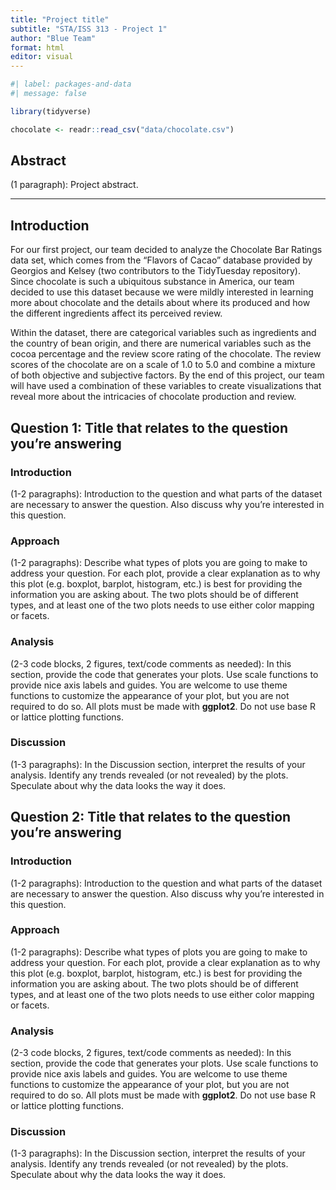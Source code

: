 ```yaml
---
title: "Project title"
subtitle: "STA/ISS 313 - Project 1"
author: "Blue Team"
format: html
editor: visual
---
```


```r
#| label: packages-and-data
#| message: false

library(tidyverse)

chocolate <- readr::read_csv("data/chocolate.csv")
```

## Abstract

(1 paragraph): Project abstract.

------------------------------------------------------------------------

## Introduction

For our first project, our team decided to analyze the Chocolate Bar Ratings data set, which comes from the "Flavors of Cacao" database provided by Georgios and Kelsey (two contributors to the TidyTuesday repository). Since chocolate is such a ubiquitous substance in America, our team decided to use this dataset because we were mildly interested in learning more about chocolate and the details about where its produced and how the different ingredients affect its perceived review.

Within the dataset, there are categorical variables such as ingredients and the country of bean origin, and there are numerical variables such as the cocoa percentage and the review score rating of the chocolate. The review scores of the chocolate are on a scale of 1.0 to 5.0 and combine a mixture of both objective and subjective factors. By the end of this project, our team will have used a combination of these variables to create visualizations that reveal more about the intricacies of chocolate production and review.

## Question 1: Title that relates to the question you're answering

### Introduction

(1-2 paragraphs): Introduction to the question and what parts of the dataset are necessary to answer the question. Also discuss why you're interested in this question.

### Approach

(1-2 paragraphs): Describe what types of plots you are going to make to address your question. For each plot, provide a clear explanation as to why this plot (e.g. boxplot, barplot, histogram, etc.) is best for providing the information you are asking about. The two plots should be of different types, and at least one of the two plots needs to use either color mapping or facets.

### Analysis

(2-3 code blocks, 2 figures, text/code comments as needed): In this section, provide the code that generates your plots. Use scale functions to provide nice axis labels and guides. You are welcome to use theme functions to customize the appearance of your plot, but you are not required to do so. All plots must be made with **ggplot2**. Do not use base R or lattice plotting functions.

### Discussion

(1-3 paragraphs): In the Discussion section, interpret the results of your analysis. Identify any trends revealed (or not revealed) by the plots. Speculate about why the data looks the way it does.

## Question 2: Title that relates to the question you're answering

### Introduction

(1-2 paragraphs): Introduction to the question and what parts of the dataset are necessary to answer the question. Also discuss why you're interested in this question.

### Approach

(1-2 paragraphs): Describe what types of plots you are going to make to address your question. For each plot, provide a clear explanation as to why this plot (e.g. boxplot, barplot, histogram, etc.) is best for providing the information you are asking about. The two plots should be of different types, and at least one of the two plots needs to use either color mapping or facets.

### Analysis

(2-3 code blocks, 2 figures, text/code comments as needed): In this section, provide the code that generates your plots. Use scale functions to provide nice axis labels and guides. You are welcome to use theme functions to customize the appearance of your plot, but you are not required to do so. All plots must be made with **ggplot2**. Do not use base R or lattice plotting functions.

### Discussion

(1-3 paragraphs): In the Discussion section, interpret the results of your analysis. Identify any trends revealed (or not revealed) by the plots. Speculate about why the data looks the way it does.
